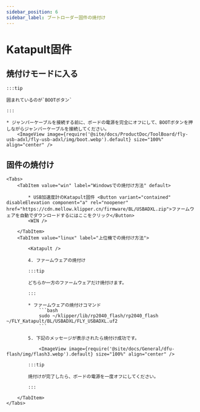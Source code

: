 ```yaml
---
sidebar_position: 6
sidebar_label: ブートローダー固件の焼付け
---
```



# Katapult固件

## 焼付けモードに入る

    :::tip

    囲まれているのが`BOOTボタン`

    :::

    * ジャンパーケーブルを接続する前に、ボードの電源を完全にオフにして、BOOTボタンを押しながらジャンパーケーブルを接続してください。
        <ImageView image={require('@site/docs/ProductDoc/ToolBoard/fly-usb-adxl/fly-usb-adxl/img/boot.webp').default} size="100%" align="center" />

## 固件の焼付け
    <Tabs>
        <TabItem value="win" label="Windowsでの焼付け方法" default>

            * USB加速度計のKatapult固件 <Button variant="contained" disableElevation component="a" rel="noopener" href="https://cdn.mellow.klipper.cn/firmware/BL/USBADXL.zip">ファームウェアを自動でダウンロードするにはここをクリック</Button>
            <WIN />
            
        </TabItem>
        <TabItem value="linux" label="上位機での焼付け方法">
            
            <Katapult />

            4. ファームウェアの焼付け

            :::tip

            どちらか一方のファームウェアだけ焼付けます。

            :::

            * ファームウェアの焼付けコマンド
                ```bash
                sudo ~/klipper/lib/rp2040_flash/rp2040_flash ~/FLY_Katapult/BL/USBADXL/FLY_USBADXL.uf2
                ```

            5. 下記のメッセージが表示されたら焼付け成功です。

                <ImageView image={require('@site/docs/General/dfu-flash/img/flash3.webp').default} size="100%" align="center" />

            :::tip

            焼付けが完了したら、ボードの電源を一度オフにしてください。

            :::

        </TabItem>
    </Tabs>
